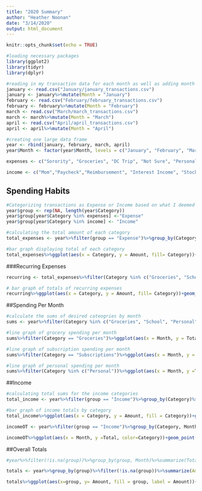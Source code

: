 ---
title: "2020 Summary"
author: "Heather Noonan"
date: "3/14/2020"
output: html_document
---

```{r setup, include=FALSE}
knitr::opts_chunk$set(echo = TRUE)
```

```{r data}
#loading necessary packages
library(ggplot2)
library(tidyr)
library(dplyr)

#reading in my transaction data for each month as well as adding month as a variable to the data frame
january <- read.csv("January/january_transactions.csv")
january <- january%>%mutate(Month = "January")
february <- read.csv("February/february_transactions.csv")
february <- february%>%mutate(Month = "February")
march <- read.csv("March/march_transactions.csv")
march <- march%>%mutate(Month = "March")
april <- read.csv("April/april_transactions.csv")
april <- april%>%mutate(Month = "April")

#creating one large data frame
year <- rbind(january, february, march, april)
year$Month <- factor(year$Month, levels = c("January", "February", "March", "April"))
```

```{r setup}
expenses <- c("Sorority", "Groceries", "DC Trip", "Not Sure", "Personal","Presents", "School", "Subscriptions", "Christmas Break", "Emergency", "Healthcare", "Stock Purchase", "Spring Break","Food", "Bank Fee")

income <- c("Mom","Paycheck","Reimbursement", "Interest Income", "Stock Dividend")
```

## Spending Habits
```{r expenses}
#Categorizing transactions as Expense or Income based on what I deemed an expense/income
year$group <- rep(NA, length(year$Category))
year$group[year$Category %in% expenses] <-"Expense"
year$group[year$Category %in% income] <- "Income"

#calculating the total amount of each category
total_expenses <- year%>%filter(group == "Expense")%>%group_by(Category)%>%summarize(Amount = sum(Amount))

#bar graph displaying total of each category
total_expenses%>%ggplot(aes(x = Category, y = Amount, fill= Category))+geom_col()+coord_flip()+geom_text(aes(label = Amount))+theme(legend.position = "none")+labs(title = "Spending Breakdown by Category", y = "Amount($)")
```

###Recurring Expenses
```{r recurring}
recurring <- total_expenses%>%filter(Category %in% c("Groceries", "School", "Personal", "Emergency", "Food", "Subscriptions", "Stock Purchase", "Sorority", "Healthcare"))

# bar graph of totals of recurring expenses
recurring%>%ggplot(aes(x = Category, y = Amount, fill= Category))+geom_col()+coord_flip()+geom_text(aes(label = Amount))+theme(legend.position = "none")+labs(title = "Spending Breakdown by Category", subtitle = "Recurring Expenses", y = "Amount($)")


```

##Spending Per Month
```{r avgerages}

#calculate the sums of desired cateogries by month
sums <- year%>%filter(Category %in% c("Groceries", "School", "Personal", "Emergency", "Zack", "Subscriptions", "Date Night", "Stock Purchase", "Sorority", "Healthcare"))%>%group_by( Category, Month)%>%summarize(Total = sum(Amount))

#line graph of grocery spending per month
sums%>%filter(Category == "Groceries")%>%ggplot(aes(x = Month, y = Total))+geom_point(color ="darkgreen")+geom_line(aes(group = 1), color = "darkgreen")+labs(title = "Grocery Spending", y = "Amount($)")+geom_text(aes(label = Total, y = Total+5))

#line graph of subscription spending per month
sums%>%filter(Category == "Subscriptions")%>%ggplot(aes(x = Month, y = Total))+geom_point(color ="blue")+geom_line(aes(group = 1),color = "blue")+labs(title = "Subscriptions", y = "Amount($)")+geom_text(aes(label = Total, y = Total+1))

#line graph of personal spending per month
sums%>%filter(Category %in% c("Personal"))%>%ggplot(aes(x = Month, y =Total))+geom_point(color = "pink")+geom_line(aes(group = 1), color = "pink")+labs(title = "Nonessential Spending Overtime", y = "Amount($)")+geom_text(aes(label = Total, y = Total+5))
```

##Income
```{r income}
#calculating total sums for the income categories
total_income <- year%>%filter(group == "Income")%>%group_by(Category)%>%summarize(Amount = sum(Amount))

#bar graph of income totals by category
total_income%>%ggplot(aes(x = Category, y = Amount, fill = Category))+geom_col()+geom_text(aes(label = Amount))+theme(legend.position = "none")+labs(title = "Breakdown of Income", y = "Amount($)")
```

```{r income over time}
incomeOT <- year%>%filter(group == "Income")%>%group_by(Category, Month)%>%summarize(Total = sum(Amount))

incomeOT%>%ggplot(aes(x = Month, y =Total, color=Category))+geom_point()+geom_line(aes(group=Category))+labs(title = "Income Overtime", y="Amount($)")+geom_text(aes(label=Total, y = Total+15))
```

##Overall Totals
```{r totals}
#year%>%filter(!is.na(group))%>%group_by(group, Month)%>%summarize(Total = sum(Amount))%>%ggplot(aes(x=Month, y= Total, color = group))+geom_point()+geom_line(aes(group = group))+geom_text(aes(label=Total))+labs(title = "Expenses vs. Income Overtime", x = "Type", y = "Amount($)")

totals <- year%>%group_by(group)%>%filter(!is.na(group))%>%summarize(Amount = sum(Amount))

totals%>%ggplot(aes(x=group, y= Amount, fill = group, label = Amount))+geom_col()+theme(legend.position = "none")+geom_text()+labs(title = "Expenses vs. Income", x = "Type", y = "Amount($)")
```

